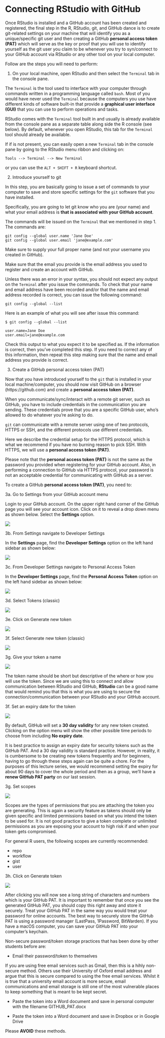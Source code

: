 # Connecting RStudio with GitHub {#connect-rstudio-github}

Once RStudio is installed and a GitHub account has been created and registered, the final step in the R, RStudio, git, and GitHub dance is to create git-related settings on your machine that will identify you as a unique/specific git user and then creating a GitHub **personal access token (PAT)** which will serve as the key or proof that you will use to identify yourself as the git user you claim to be whenever you try to syn/connect to your GitHub account via RStudio or any other tool on your local computer.

Follow are the steps you will need to perform:

1. On your local machine, open RStudio and then select the `Terminal` tab in the console pane.

The `Terminal` is the tool used to interface with your computer through commands written in a programming language called `bash`. Most of you would have never used the `Terminal` because the computers you use have different kinds of software built-in that provide a **graphical user interface (GUI)** that you can use to perform operations and tasks.

RStudio comes with the `Terminal` tool built in and usually is already available from the console pane as a separate table along side the R console (see below). By default, whenever you open RStudio, this tab for the `Terminal` tool should already be available.

If if is not present, you can easily open a new `Terminal` tab in the console pane by going to the RStudio menu ribbon and clicking on:

```
Tools --> Terminal --> New Terminal
```

or you can use the `ALT + SHIFT + R` keyboard shortcut.

2. Introduce yourself to git

In this step, you are basically going to issue a set of commands to your computer to save and store specific settings for the `git` software that you have installed.

Specifically, you are going to let git know who you are (your name) and what your email address is **that is associated with your GitHub account**.

The commands will be issued on the `Terminal` that we mentioned in step 1. The commands are:

```
git config --global user.name 'Jane Doe'
git config --global user.email 'jane@example.com'
```

Make sure to supply your full proper name (and not your username you created in GitHub).

Make sure that the email you provide is the email address you used to register and create an account with GitHub.

Unless there was an error in your syntax, you should not expect any output on the `Terminal` after you issue the commands. To check that your name and email address have been recorded and/or that the name and email address recorded is correct, you can issue the following command:

```
git config --global --list
```

Here is an example of what you will see after issue this command:

```
$ git config --global --list

user.name=Jane Doe
user.email=jane@example.com
```

Check this output to what you expect it to be specified as. If the information is correct, then you've completed this step. If you need to correct any of this information, then repeat this step making sure that the name and email address you provide is correct.

3. Create a GitHub personal access token (PAT)

Now that you have introduced yourself to the `git` that is installed in your local machine/computer, you should now visit GitHub on a browser (https://github.com) and create a **personal access token (PAT)**.

When you communicate/sync/interact with a remote git server, such as GitHub, you have to include credentials in the communication you are sending. These credentials prove that you are a specific GitHub user, who’s allowed to do whatever you’re asking to do.

`git` can communicate with a remote server using one of two protocols, HTTPS or SSH, and the different protocols use different credentials.

Here we describe the credential setup for the HTTPS protocol, which is what we recommend if you have no burning reason to pick SSH. With HTTPS, we will use a **personal access token (PAT)**.

Please note that the **personal access token (PAT)** is not the same as the password you provided when registering for your GitHub account. Also, in performing a connection to GitHub via HTTPS protocol, your password is not an acceptable credential for communicating with GitHub as a server.

To create a GitHub **personal access token (PAT)**, you need to:

3a. Go to Settings from your GitHub account menu

Login to your GitHub account. On the upper right hand corner of the GitHub page you will see your account icon. Click on it to reveal a drop down menu as shown below. Select the **Settings** option.

![](images/github_pat2.png)

3b. From Settings navigate to Developer Settings

In the **Settings** page, find the **Developer Settings** option on the left hand sidebar as shown below:

![](images/github_pat3.png)

3c. From Developer Settings navigate to Personal Access Token

In the **Developer Settings** page, find the **Personal Access Token** option on the left hand sidebar as shown below:

![](images/github_pat4.png)

3d. Select Tokens (classic)

![](images/github_pat5.png)

3e. Click on Generate new token

![](images/github_pat7.png)

3f. Select Generate new token (classic)

![](images/github_pat8.png)

3g. Give your token a name

![](images/github_pat9.png)

The token name should be short but descriptive of the where or how you will use the token. Since we are using this to connect and allow communication between RStudio and GitHub, **RStudio** can be a good name that would remind you that this is what you are using to secure the connection/communication between your RStudio and your GitHub account.

3f. Set an expiry date for the token

![](images/github_pat9.png)

By default, GitHub will set a **30 day validity** for any new token created. Clicking on the option menu will show the other possible time periods to choose from including **No expiry date**.

It is best practice to assign an expiry date for security tokens such as the GitHub PAT. And a 30 day validity is standard practice. However, in reality, it is cumbersome to be creating new tokens frequently and for beginners, having to go through these steps again can be quite a chore. For the purposes of this lecture series, we would recommend setting the expiry for about 90 days to cover the whole period and then as a group, we'll have a **renew GitHub PAT party** on our last session.

3g. Set scopes

![](images/github_pat10.png)

Scopes are the types of permissions that you are attaching the token you are generating. This is again a security feature as takens should only be given specific and limited permissions based on what you intend the token to be used for. It is not good practice to give a token complete or unlimited permissions as you are exposing your account to high risk if and when your token gets compromised.

For general R users, the following scopes are currently recommended:

* repo
* workflow
* gist
* user

3h. Click on Generate token

![](images/github_pat11.png)

After clicking you will now see a long string of characters and numbers which is your GitHub PAT. It is important to remember that once you see the generated GitHub PAT, you should copy this right away and store it securely. Treat your GitHub PAT in the same way you would treat your password for online accounts. The best way to securely store the GitHub PAT is using a password manager (LastPass, 1Password, BitWarden). If you have a macOS computer, you can save your GitHub PAT into your computer's keychain.

Non-secure password/token storage practices that has been done by other students before are:

* Email their password/token to themselves

If you are using free email services such as Gmail, then this is a hihly non-secure method. Others use their University of Oxford email address and argue that this is secure compared to using the free email services. Whilst it is true that a university email account is more secure, email communications and email storage is still one of the most vulnerable places to keep something that is meant to be kept secret.

* Paste the token into a Word document and save in personal computer with the filename GITHUB_PAT.docx

* Paste the token into a Word document and save in Dropbox or in Google Drive

Please **AVOID** these methods.


